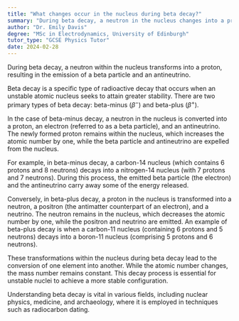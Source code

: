 ```yaml
---
title: "What changes occur in the nucleus during beta decay?"
summary: "During beta decay, a neutron in the nucleus changes into a proton, emitting a beta particle and an antineutrino."
author: "Dr. Emily Davis"
degree: "MSc in Electrodynamics, University of Edinburgh"
tutor_type: "GCSE Physics Tutor"
date: 2024-02-28
---
```


During beta decay, a neutron within the nucleus transforms into a proton, resulting in the emission of a beta particle and an antineutrino.

Beta decay is a specific type of radioactive decay that occurs when an unstable atomic nucleus seeks to attain greater stability. There are two primary types of beta decay: beta-minus ($\beta^-$) and beta-plus ($\beta^+$). 

In the case of beta-minus decay, a neutron in the nucleus is converted into a proton, an electron (referred to as a beta particle), and an antineutrino. The newly formed proton remains within the nucleus, which increases the atomic number by one, while the beta particle and antineutrino are expelled from the nucleus.

For example, in beta-minus decay, a carbon-14 nucleus (which contains $6$ protons and $8$ neutrons) decays into a nitrogen-14 nucleus (with $7$ protons and $7$ neutrons). During this process, the emitted beta particle (the electron) and the antineutrino carry away some of the energy released.

Conversely, in beta-plus decay, a proton in the nucleus is transformed into a neutron, a positron (the antimatter counterpart of an electron), and a neutrino. The neutron remains in the nucleus, which decreases the atomic number by one, while the positron and neutrino are emitted. An example of beta-plus decay is when a carbon-11 nucleus (containing $6$ protons and $5$ neutrons) decays into a boron-11 nucleus (comprising $5$ protons and $6$ neutrons).

These transformations within the nucleus during beta decay lead to the conversion of one element into another. While the atomic number changes, the mass number remains constant. This decay process is essential for unstable nuclei to achieve a more stable configuration. 

Understanding beta decay is vital in various fields, including nuclear physics, medicine, and archaeology, where it is employed in techniques such as radiocarbon dating.
    